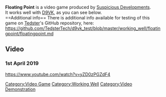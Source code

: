 <strong>Floating Point</strong> is a video game produced by [[Suspicious Developments]].
<br />
It works well with [[D9VK]], as you can see below.
<br />
==Additional info==
There is additional info available for testing of this game on [[User:Tedster|Tedster]]'s GitHub repository, here:
<br />
https://github.com/TedsterTech/d9vk_test/blob/master/working_well/floatingpoint/floatingpoint.md

==Video==
===1st April 2019===
<youtube>https://www.youtube.com/watch?v=yZD0zPGZdF4</youtube>

[[Category:Video Game]]
[[Category:Working Well]]
[[Category:Video Demonstration]]
